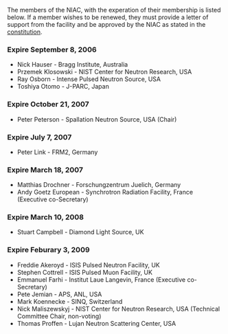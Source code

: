 The members of the NIAC, with the experation of their membership is listed below. If a member wishes to be renewed, they must provide a letter of support from the facility and be approved by the NIAC as stated in the [[NIAC|constitution]].

===Expire September 8, 2006===
*Nick Hauser - Bragg Institute, Australia
*Przemek Klosowski - NIST Center for Neutron Research, USA
*Ray Osborn - Intense Pulsed Neutron Source, USA
*Toshiya Otomo - J-PARC, Japan

===Expire October 21, 2007===
*Peter Peterson - Spallation Neutron Source, USA (Chair)

===Expire July 7, 2007===
*Peter Link - FRM2, Germany

===Expire March 18, 2007===
*Matthias Drochner - Forschungzentrum Juelich, Germany
*Andy Goetz European - Synchrotron Radiation Facility, France (Executive co-Secretary)

===Expire March 10, 2008===
*Stuart Campbell - Diamond Light Source, UK

===Expire Feburary 3, 2009===
*Freddie Akeroyd - ISIS Pulsed Neutron Facility, UK
*Stephen Cottrell - ISIS Pulsed Muon Facility, UK
*Emmanuel Farhi - Institut Laue Langevin, France (Executive co-Secretary)
*Pete Jemian - APS, ANL, USA
*Mark Koennecke - SINQ, Switzerland
*Nick Maliszewskyj - NIST Center for Neutron Research, USA (Technical Committee Chair, non-voting)
*Thomas Proffen - Lujan Neutron Scattering Center, USA